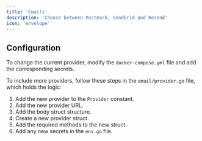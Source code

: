 ```yaml
---
title: 'Emails'
description: 'Choose between Postmark, SendGrid and Resend'
icon: 'envelope'
---
```


## Configuration

To change the current provider, modify the `docker-compose.yml` file and add the corresponding secrets.

To include more providers, follow these steps in the `email/provider.go` file, which holds the logic:

1. Add the new provider to the `Provider` constant.
2. Add the new provider URL.
3. Add the body struct structure.
4. Create a new provider struct.
5. Add the required methods to the new struct.
6. Add any new secrets in the `env.go` file.
